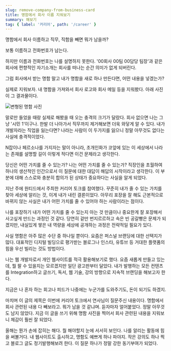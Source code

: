 ```yaml
---
slug: remove-company-from-business-card
title: 명함에서 회사 이름 지워보기
summary: 해보기
tag: { label: '커리어', path: '/career' }
---
```


명함에서 회사 이름하고 직무, 직함을 빼면 뭐가 남을까?

보통 이름하고 전화번호가 남는다.

하지만 이름과 전화번호는 나를 설명하지 못한다. '00회사 00팀 00담당 팀장'과 같은 회사에 편향적인 자기소개는 회사를 떠나는 순간 의미가 없게 되버린다.

그럼 회사에서 받는 명함 말고 내가 명함을 새로 하나 만든다면, 어떤 내용을 넣겠는가?

실제로 지워보자.
내 명함을 가져와서 회사 로고와 회사 메일 등을 지워봤다. 아래 사진이 그 결과물이다.

![변형된 명함 사진](https://i.imgur.com/hZ6tWXT.png)

말로만 들었을 때랑 실제로 해봤을 때 오는 충격의 크기가 달랐다. 회사 없으면 나는 그냥 '시민 1'이구나. 한발 더 나아가서 직무까지 제거해보면 더욱 와닿게 알 수 있다. 내가 개발자라는 직업을 잃는다면? 나라는 사람이 이 두가지를 잃으니 정말 아무것도 없다는 사실에 충격적이었다.

N잡이나 페르소나를 가지자는 말이 아니라, 초개인화가 코앞에 있는 이 세상에서 나라는 존재를 설명할 길이 이렇게 적다면 이건 문제라고 생각한다.

당신은 어떤 가치를 줄 수 있는가?
나는 어떤 가치를 줄 수 있는가? 직장인을 초월하여 하나의 생산적인 인간으로서 이 질문에 대한 대답이 해답의 시작이라고 생각한다. 이 부분에 대해 스스로와 충분히 합의가 된 상태가 중요하다는 사실을 알게 되었다.

지난 주에 원티드에서 주최한 커리어 토크를 참여했다. 꾸준히 내가 줄 수 있는 가치를 찾아 세상에 알리는 것, 이게 내가 내린 결론이었다. 아무리 포장을 잘 해도 근본적으로 바뀌지 않는 사실은 내가 어떤 가치를 줄 수 있어야 하는 사람이라는 점이다.

나를 포장하기
내가 어떤 가치를 줄 수 있는지 아는 것 만큼이나 중요한게 잘 포장해서 사고싶게 만드는 과정인 것 같다. 당연히 겉만 번지르르하고 속은 빈 공갈빵은 문제가 되겠지만, 내실있게 쌓은 내 역량을 세상에 공개하는 과정은 전략적일 필요가 있다.

사실 명함은 아주 많은 수단 중 하나일 뿐이다. 요즘은 퍼스널 브랜딩에 대한 선택지가 많다. 대표적인 디지털 빌딩으로 평가받는 블로그나 인스타, 유튜브 등 거대한 플랫폼의 힘을 우선 빌리는 것도 방법이다.

나는 웹 개발자로서 개인 웹사이트를 적극 활용해보기로 했다. 요즘 새롭게 만들고 있는데, 뭘 팔 수 있을지는 모르겠지만 일단 광고판부터 달았다. 내가 발행하는 모든 컨텐츠를 Integration하고 글쓰기, 독서, 웹 기술, 강의 방향으로 지속적 브랜딩을 해보고자 한다.

지금은 나 혼자 하는 회고나 피드가 나중에는 누군가를 도와주기도, 돈이 되기도 하겠지.

마치며
이 글의 제목은 이번에 커리어 토크에서 연사님이 질문주신 내용이다. 명함에서 회사 관련된 내용 다 빼보라고. 뭐가 남을 것 같냐며. 듣자마자 얼어붙었다. 정말 아무것도 남지 않았다. 지금 이 글을 쓰기 위해 명함 사진을 찍어서 회사 관련된 내용을 지워보니 체감이 훨씬 잘 되었다.

올해는 뭔가 손에 잡히는 해다. 뭘 해야할지 눈에 서서히 보인다. 나를 알리는 활동에 힘을 써볼거다. 내 웹사이트도 출시하고, 명함도 예쁘게 하나 파야지. 작은 강의도 하나 찍고 블로그 글도 정기발행해보려 한다. 이 질문 하나가 정말 강한 동기부여가 되었다.
